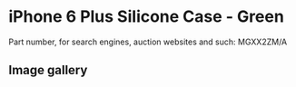 
# iPhone 6 Plus Silicone Case - Green

Part number, for search engines, auction websites and such: MGXX2ZM/A

## Image gallery

<div style={{ width: "768px" }}>
  <GalleryComponent
    images={[
      {
        original: "/everysource/MGXX2.png",
        thumbnail: "/everypreview/MGXX2.png",
      },
      {
        original: "/everysource/MGXX2_AV1_GOLD.png",
        thumbnail: "/everypreview/MGXX2_AV1_GOLD.png",
      },
      {
        original: "/everysource/MGXX2_AV1_SILVER.png",
        thumbnail: "/everypreview/MGXX2_AV1_SILVER.png",
      },
      {
        original: "/everysource/MGXX2_AV1_SPACE_GRAY.png",
        thumbnail: "/everypreview/MGXX2_AV1_SPACE_GRAY.png",
      },
      {
        original: "/everysource/MGXX2_AV2.png",
        thumbnail: "/everypreview/MGXX2_AV2.png",
      },
      {
        original: "/everysource/MGXX2_AV3.png",
        thumbnail: "/everypreview/MGXX2_AV3.png",
      },
      {
        original: "/everysource/MGXX2_AV4.png",
        thumbnail: "/everypreview/MGXX2_AV4.png",
      },
      {
        original: "/everysource/MGXX2_AV5.png",
        thumbnail: "/everypreview/MGXX2_AV5.png",
      }
    ]}
  />
</div>
